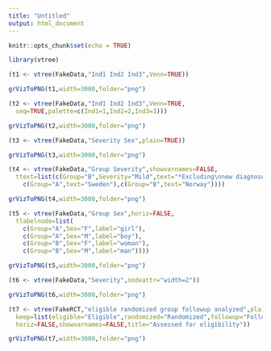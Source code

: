 ```yaml
---
title: "Untitled"
output: html_document
---
```


```r
knitr::opts_chunk$set(echo = TRUE)
```

```r
library(vtree)
```

```r
(t1 <- vtree(FakeData,"Ind1 Ind2 Ind3",Venn=TRUE))
```

```r
grVizToPNG(t1,width=3000,folder="png")
```

```r
(t2 <- vtree(FakeData,"Ind1 Ind2 Ind3",Venn=TRUE,
  seq=TRUE,palette=c(Ind1=1,Ind2=2,Ind3=3)))
```

```r
grVizToPNG(t2,width=3000,folder="png")
```

```r
(t3 <- vtree(FakeData,"Severity Sex",plain=TRUE))
```

```r
grVizToPNG(t3,width=3000,folder="png")
```

```r
(t4 <- vtree(FakeData,"Group Severity",showvarnames=FALSE,
  ttext=list(c(Group="B",Severity="Mild",text="*Excluding\nnew diagnoses*"),
    c(Group="A",text="Sweden"),c(Group="B",text="Norway"))))
```

```r
grVizToPNG(t4,width=3000,folder="png")
```

```r
(t5 <- vtree(FakeData,"Group Sex",horiz=FALSE,
  tlabelnode=list(
    c(Group="A",Sex="F",label="girl"),
    c(Group="A",Sex="M",label="boy"),
    c(Group="B",Sex="F",label="woman"),
    c(Group="B",Sex="M",label="man"))))
```

```r
grVizToPNG(t5,width=3000,folder="png")
```

```r
(t6 <- vtree(FakeData,"Severity",nodeattr="width=2"))
```

```r
grVizToPNG(t6,width=3000,folder="png")
```

```r
(t7 <- vtree(FakeRCT,"eligible randomized group followup analyzed",plain=TRUE,
  keep=list(eligible="Eligible",randomized="Randomized",followup="Followed up"),
  horiz=FALSE,showvarnames=FALSE,title="Assessed for eligibility"))
```

```r
grVizToPNG(t7,width=3000,folder="png")
```

